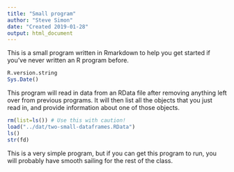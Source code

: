 ```yaml
---
title: "Small program"
author: "Steve Simon"
date: "Created 2019-01-28"
output: html_document
---
```


This is a small program written in Rmarkdown to help you get started if you've never written an R program before.

```r
R.version.string
Sys.Date()
```

This program will read in data from an RData file after removing anything left over from previous programs. It will then list all the objects that you just read in, and provide information about one of those objects.

```r
rm(list=ls()) # Use this with caution!
load("../dat/two-small-dataframes.RData")
ls()
str(fd)
```

This is a very simple program, but if you can get this program to run, you will probably have smooth sailing for the rest of the class.